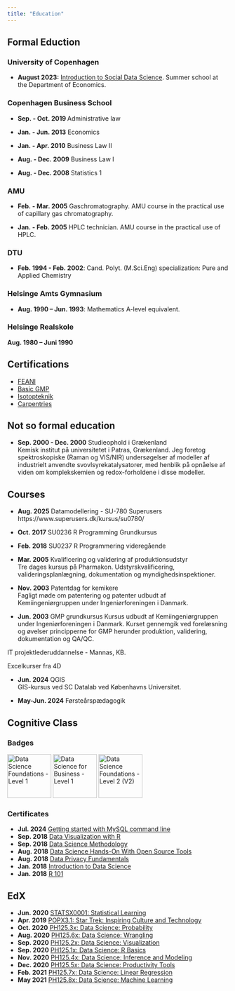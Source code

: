 ```yaml
---
title: "Education"
---
```


## Formal Eduction

### University of Copenhagen

  - **August 2023:** [Introduction to Social Data Science](https://web.archive.org/web/20240112121316/https://kurser.ku.dk/course/a%C3%98kk08216u/). Summer school at the Department of Economics.

### Copenhagen Business School

 - **Sep. - Oct. 2019 ** Administrative law

 - **Jan. - Jun. 2013** Economics

 - **Jan. - Apr. 2010** Business Law II

 - **Aug. - Dec. 2009** Business Law I

 - **Aug. - Dec. 2008** Statistics 1

### AMU

  - **Feb. - Mar. 2005** Gaschromatography. AMU course in the practical use of capillary gas chromatography. 


  - **Jan. - Feb.  2005**  HPLC technician. AMU course in the practical use of  HPLC.


### DTU

  - **Feb. 1994 - Feb. 2002**: Cand. Polyt. (M.Sci.Eng) specialization: Pure and Applied Chemistry

### Helsinge Amts Gymnasium

  - **Aug. 1990 -- Jun. 1993**: Mathematics A-level equivalent.

### Helsinge Realskole
**Aug. 1980 -- Juni 1990**

## Certifications

  - <a href="/documentation/Feani.pdf" target="_blank">FEANI</a>
  - <a href="/documentation/basicgmp.pdf" target="_blank">Basic GMP</a>
  - <a href="/documentation/isotopteknik.pdf" target="_blank">Isotopteknik</a>
  - <a href="/documentation/carpentries.pdf" target="_blank">Carpentries</a>



## Not so formal education

  - **Sep. 2000 - Dec. 2000**  Studieophold i Grækenland  
  Kemisk institut på universitetet i Patras, Grækenland. Jeg foretog spektroskopiske
(Raman og VIS/NIR) undersøgelser af modeller af industrielt anvendte
svovlsyrekatalysatorer, med henblik på opnåelse af viden om
komplekskemien og redox-forholdene i disse modeller.


## Courses

  - **Aug. 2025** Datamodellering - SU-780 Superusers https://www.superusers.dk/kursus/su0780/
  - **Oct. 2017** SU0236 R Programming Grundkursus 
  - **Feb. 2018** SU0237  R Programmering videregående
  - **Mar. 2005**  Kvalificering og validering af produktionsudstyr  
  Tre dages kursus på Pharmakon. Udstyrskvalificering, valideringsplanlægning, dokumentation og myndighedsinspektioner.

 
  - **Nov. 2003**  Patentdag for kemikere  
  Fagligt møde om patentering og patenter udbudt af Kemiingeniørgruppen under Ingeniørforeningen i Danmark.

  - **Jun. 2003** GMP grundkursus  Kursus udbudt af Kemiingeniørgruppen under Ingeniørforeningen i Danmark. Kurset gennemgik ved forelæsning og øvelser principperne for GMP herunder produktion,
validering, dokumentation og QA/QC.

IT projektlederuddannelse - Mannas, KB.

Excelkurser fra 4D

  - **Jun. 2024** QGIS  
  GIS-kursus ved SC Datalab ved Københavns Universitet.

  - **May-Jun. 2024** Førsteårspædagogik

## Cognitive Class

### Badges 


<a href="https://www.credly.com/badges/053f2ef6-e41d-40f4-b06c-4308b384a2fc" target = "_blank"  style="display: inline-block;">
  <img src="/documentation/Data_Sci_Found_Level_1_-_CC_-_2019.png" 
  alt="Data Science Foundations - Level 1" title = "Jan 2018" width="100" height="100">
</a>
<a href="https://www.credly.com/badges/d301a01a-d007-46f6-bdf9-4d12253ea98f" target = "_blank" style="display: inline-block;">
  <img src="/documentation/Data_Sci_Business_Level_1_-_CC_-_2019.png" 
  alt="Data Science for Business - Level 1" title = "Aug. 2018" width="100" height="100">
</a>
<a href="https://www.credly.com/badges/5b5801df-23aa-49d5-89d5-d8182eff0ec2" target = "_blank" style="display: inline-block;">
  <img src="/documentation/Data_Sci_Foundations_Level_2_-_CC_-_2019.png" 
  alt="Data Science Foundations - Level 2 (V2)" title = "Sep. 2018" width="100" height="100">
</a>


### Certificates

  - **Jul. 2024** <a href="https://courses.cognitiveclass.ai/certificates/d4a05a9ebf3447c5b424fd7f312c0129" target="_blank">Getting started with MySQL command line</a>
  - **Sep. 2018** <a href="https://courses.cognitiveclass.ai/certificates/36bc6d90b29e44a28233981afd48ac22" target="_blank">Data Visualization with R</a>
  - **Sep. 2018** <a href="https://courses.cognitiveclass.ai/certificates/b1f199a15949450c9272ad19cb9d82ef" target="_blank">Data Science Methodology</a>
  - **Aug. 2018** <a href="https://courses.cognitiveclass.ai/certificates/c723498c81924f97b3b5bb2bd923abdd" target="_blank">Data Science Hands-On With Open Source Tools</a>
  - **Aug. 2018** <a href="https://courses.cognitiveclass.ai/certificates/1ce8c526992f40609b26c9816a9a3d64" target="_blank">Data Privacy Fundamentals</a>
  - **Jan. 2018** <a href="https://courses.cognitiveclass.ai/certificates/d8b6fa2d0e5b4a53a53717988e5a3511" target="_blank">Introduction to Data Science</a>
  - **Jan. 2018** <a href="https://courses.cognitiveclass.ai/certificates/af4472853909461baae9157481291e1b" target="_blank">R 101</a>


## EdX

  - **Jun. 2020** <a href="https://courses.edx.org/certificates/2c3a8d343e254e7094e47a12f2f19e60" target="_blank">STATSX0001: Statistical Learning </a>
  - **Apr. 2019** <a href="https://courses.edx.org/certificates/e6066e6597a942e8ac929650898a4e32" target="_blank">POPX3.1: Star Trek: Inspiring Culture and Technology </a>
  - **Oct. 2020** <a href="https://courses.edx.org/certificates/3bffecb317a8414e972a73d34af3baf6" target="_blank">PH125.3x: Data Science: Probability </a>
  - **Aug. 2020** <a href="https://courses.edx.org/certificates/fba5f6afb4b04779bddd674e530384cc" target="_blank">PH125.6x: Data Science: Wrangling </a>
  - **Sep. 2020** <a href="https://courses.edx.org/certificates/096454e05a784ee68cf7a2c49c99e42c" target="_blank">PH125.2x: Data Science: Visualization </a>
  - **Sep. 2020** <a href="https://courses.edx.org/certificates/fa9229ea21784c8cbdd33c1f715ad05d" target="_blank">PH125.1x: Data Science: R Basics </a>
  - **Nov. 2020** <a href="https://courses.edx.org/certificates/51e499c834a4460f8fb861716b44808e" target="_blank">PH125.4x: Data Science: Inference and Modeling </a>
  - **Dec. 2020** <a href="https://courses.edx.org/certificates/1926f5b740a24b09918e582b54ed207b" target="_blank">PH125.5x: Data Science: Productivity Tools </a>
  - **Feb. 2021** <a href="https://courses.edx.org/certificates/0838e90237954049a5f1aab8e048269c" target="_blank">PH125.7x: Data Science: Linear Regression </a>
  - **May 2021** <a href="https://courses.edx.org/certificates/b9498acd34114d4a857f1319d7aaee09" target="_blank">PH125.8x: Data Science: Machine Learning</a>
